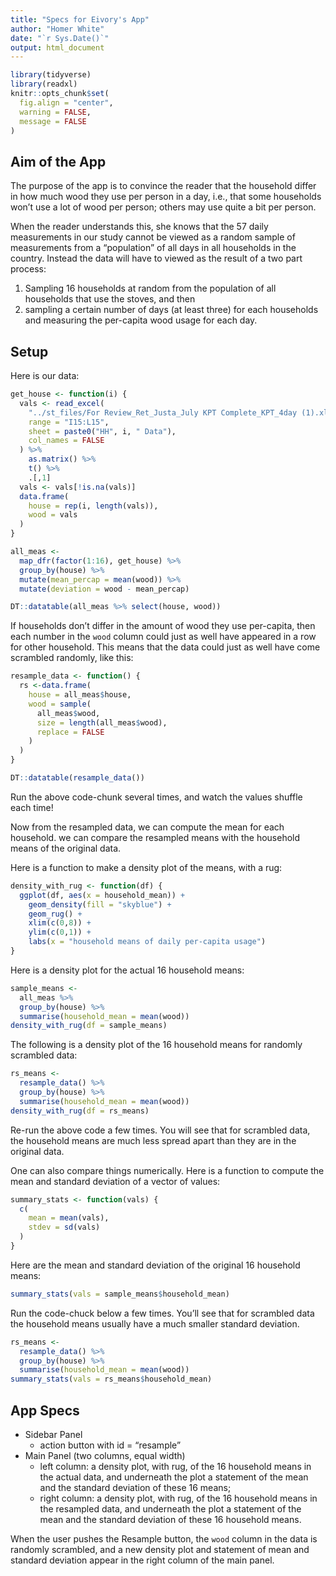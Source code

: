 ```yaml
---
title: "Specs for Eivory's App"
author: "Homer White"
date: "`r Sys.Date()`"
output: html_document
---
```


```r
library(tidyverse)
library(readxl)
knitr::opts_chunk$set(
  fig.align = "center",
  warning = FALSE,
  message = FALSE
)
```

## Aim of the App

The purpose of the app is to convince the reader that the household differ in how much wood they use per person in a day, i.e., that some households won't use a lot of wood per person; others may use quite a bit per person.

When the reader understands this, she knows that the 57 daily measurements in our study cannot be viewed as a random sample of measurements from a "population" of all days in all households in the country.  Instead the data will have to viewed as the result of a two part process:


1. Sampling 16 households at random from the population of all households that use the stoves, and then
1. sampling a certain number of days (at least three) for each households and measuring the per-capita wood usage for each day.

## Setup

Here is our data:

```r
get_house <- function(i) {
  vals <- read_excel(
    "../st_files/For Review_Ret_Justa_July KPT Complete_KPT_4day (1).xlsx", 
    range = "I15:L15",
    sheet = paste0("HH", i, " Data"),
    col_names = FALSE
  ) %>% 
    as.matrix() %>% 
    t() %>% 
    .[,1]
  vals <- vals[!is.na(vals)]
  data.frame(
    house = rep(i, length(vals)),
    wood = vals
  )
}

all_meas <- 
  map_dfr(factor(1:16), get_house) %>% 
  group_by(house) %>% 
  mutate(mean_percap = mean(wood)) %>% 
  mutate(deviation = wood - mean_percap)

DT::datatable(all_meas %>% select(house, wood))
```

If households don't differ in the amount of wood they use per-capita, then each number in the `wood` column could just as well have appeared in a row for other household.  This means that the data could just as well have come scrambled randomly, like this:

```r
resample_data <- function() {
  rs <-data.frame(
    house = all_meas$house,
    wood = sample(
      all_meas$wood,
      size = length(all_meas$wood),
      replace = FALSE
    )
  )
}

DT::datatable(resample_data())
```

Run the above code-chunk several times, and watch the values shuffle each time!

Now from the resampled data, we can compute the mean for each household.  we can compare the resampled means with the household means of the original data.

Here is a function to make a density plot of the means, with a rug:

```r
density_with_rug <- function(df) {
  ggplot(df, aes(x = household_mean)) +
    geom_density(fill = "skyblue") +
    geom_rug() +
    xlim(c(0,8)) +
    ylim(c(0,1)) +
    labs(x = "household means of daily per-capita usage")
}
```

Here is a density plot for the actual 16 household means:

```r
sample_means <- 
  all_meas %>% 
  group_by(house) %>% 
  summarise(household_mean = mean(wood))
density_with_rug(df = sample_means)
```

The following is a density plot of the 16 household means for randomly scrambled data:

```r
rs_means <- 
  resample_data() %>% 
  group_by(house) %>% 
  summarise(household_mean = mean(wood))
density_with_rug(df = rs_means)
```

Re-run the above code a few times. You will see that for scrambled data, the household means are much less spread apart than they are in the original data.

One can also compare things numerically.  Here is a function to compute the mean and standard deviation of a vector of values:

```r
summary_stats <- function(vals) {
  c(
    mean = mean(vals),
    stdev = sd(vals)
  )
}
```

Here are the mean and standard deviation of the original 16 household means:

```r
summary_stats(vals = sample_means$household_mean)
```

Run the code-chuck below a few times.  You'll see that for scrambled data the household means usually have a much smaller standard deviation.

```r
rs_means <- 
  resample_data() %>% 
  group_by(house) %>% 
  summarise(household_mean = mean(wood))
summary_stats(vals = rs_means$household_mean)
```



## App Specs

* Sidebar Panel
    * action button with id = "resample"
* Main Panel (two columns, equal width)
    * left column:  a density plot, with rug, of the 16 household means in the actual data, and underneath the plot a statement of the mean and the standard deviation of these 16 means;
    * right column:  a density plot, with rug, of the 16 household means in the resampled data, and underneath the plot a statement of the mean and the standard deviation of these 16 household means.

When the user pushes the Resample button, the `wood` column in the data is randomly scrambled, and a new density plot and statement of mean and standard deviation appear in the right column of the main panel.

